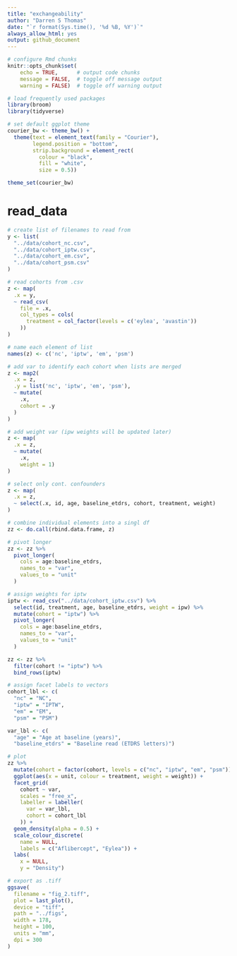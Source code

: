 ```yaml
---
title: "exchangeability"
author: "Darren S Thomas"
date: "`r format(Sys.time(), '%d %B, %Y')`"
always_allow_html: yes
output: github_document
---
```


```r
# configure Rmd chunks
knitr::opts_chunk$set(
    echo = TRUE,      # output code chunks
    message = FALSE,  # toggle off message output 
    warning = FALSE)  # toggle off warning output

# load frequently used packages
library(broom)
library(tidyverse)

# set default ggplot theme
courier_bw <- theme_bw() +
  theme(text = element_text(family = "Courier"),
        legend.position = "bottom",
        strip.background = element_rect(
          colour = "black", 
          fill = "white",
          size = 0.5))

theme_set(courier_bw)
```

# read_data

```r
# create list of filenames to read from
y <- list(
  "../data/cohort_nc.csv",
  "../data/cohort_iptw.csv",
  "../data/cohort_em.csv",
  "../data/cohort_psm.csv"
)

# read cohorts from .csv
z <- map(
  .x = y,
  ~ read_csv(
    file = .x,
    col_types = cols(
      treatment = col_factor(levels = c('eylea', 'avastin'))
    ))
)

# name each element of list
names(z) <- c('nc', 'iptw', 'em', 'psm')

# add var to identify each cohort when lists are merged
z <- map2(
  .x = z,
  .y = list('nc', 'iptw', 'em', 'psm'),
  ~ mutate(
    .x,
    cohort = .y
  )
)

# add weight var (ipw weights will be updated later)
z <- map(
  .x = z,
  ~ mutate(
    .x,
    weight = 1)
)

# select only cont. confounders
z <- map(
  .x = z,
  ~ select(.x, id, age, baseline_etdrs, cohort, treatment, weight)
)

# combine individual elements into a singl df
zz <- do.call(rbind.data.frame, z)
```

```r
# pivot longer
zz <- zz %>% 
  pivot_longer(
    cols = age:baseline_etdrs,
    names_to = "var",
    values_to = "unit"
  )
```

```r
# assign weights for iptw
iptw <- read_csv("../data/cohort_iptw.csv") %>% 
  select(id, treatment, age, baseline_etdrs, weight = ipw) %>% 
  mutate(cohort = "iptw") %>% 
  pivot_longer(
    cols = age:baseline_etdrs,
    names_to = "var",
    values_to = "unit"
  )

zz <- zz %>% 
  filter(cohort != "iptw") %>% 
  bind_rows(iptw)
```

```r
# assign facet labels to vectors
cohort_lbl <- c(
  "nc" = "NC", 
  "iptw" = "IPTW", 
  "em" = "EM", 
  "psm" = "PSM")

var_lbl <- c(
  "age" = "Age at baseline (years)", 
  "baseline_etdrs" = "Baseline read (ETDRS letters)")

# plot
zz %>% 
  mutate(cohort = factor(cohort, levels = c("nc", "iptw", "em", "psm"))) %>% 
  ggplot(aes(x = unit, colour = treatment, weight = weight)) +
  facet_grid(
    cohort ~ var,
    scales = "free_x",
    labeller = labeller(
      var = var_lbl,
      cohort = cohort_lbl
    )) +
  geom_density(alpha = 0.5) +
  scale_colour_discrete(
    name = NULL,
    labels = c("Aflibercept", "Eylea")) +
  labs(
    x = NULL,
    y = "Density")
```

```r
# export as .tiff
ggsave(
  filename = "fig_2.tiff",
  plot = last_plot(),
  device = "tiff",
  path = "../figs",
  width = 178,
  height = 100,
  units = "mm",
  dpi = 300
)
```
